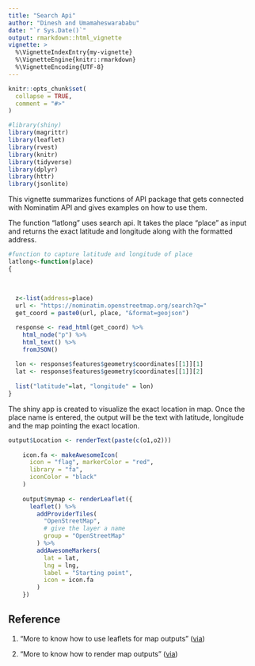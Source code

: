 ```yaml
---
title: "Search Api"
author: "Dinesh and Umamaheswarababu"
date: "`r Sys.Date()`"
output: rmarkdown::html_vignette
vignette: >
  %\VignetteIndexEntry{my-vignette}
  %\VignetteEngine{knitr::rmarkdown}
  %\VignetteEncoding{UTF-8}
---
```


```r
knitr::opts_chunk$set(
  collapse = TRUE,
  comment = "#>"
)
```

```r
#library(shiny)
library(magrittr)
library(leaflet)
library(rvest)
library(knitr)
library(tidyverse)
library(dplyr)
library(httr)
library(jsonlite)
```

This vignette summarizes functions of API package that gets connected with Nominatim API and gives examples on how to use them.

The function "latlong" uses search api. It takes the place "place" as input and returns the exact latitude and longitude along with the formatted address.

```r
#function to capture latitude and longitude of place
latlong<-function(place)
{
  
  
  
  z<-list(address=place) 
  url <- "https://nominatim.openstreetmap.org/search?q="
  get_coord = paste0(url, place, "&format=geojson")

  response <- read_html(get_coord) %>%
    html_node("p") %>%
    html_text() %>%
    fromJSON()
  
  lon <- response$features$geometry$coordinates[[1]][1]
  lat <- response$features$geometry$coordinates[[1]][2]
  
  list("latitude"=lat, "longitude" = lon)
}
```
The shiny app is created to visualize the exact location in map. Once the place name is entered, the output will be the text with latitude, longitude and the map pointing the exact location.

```r
output$Location <- renderText(paste(c(o1,o2)))
    
    icon.fa <- makeAwesomeIcon(
      icon = "flag", markerColor = "red",
      library = "fa",
      iconColor = "black"
    )
    
    output$mymap <- renderLeaflet({
      leaflet() %>%
        addProviderTiles(
          "OpenStreetMap",
          # give the layer a name
          group = "OpenStreetMap"
        ) %>%
        addAwesomeMarkers(
          lat = lat,
          lng = lng,
          label = "Starting point",
          icon = icon.fa
        )
    })
```


## Reference

1. "More to know how to use leaflets for map outputs"
([via](https://bookdown.org/nicohahn/making_maps_with_r5/docs/leaflet.html))

2. "More to know how to render map outputs"
([via](https://shiny.rstudio.com/tutorial/written-tutorial/lesson5/))
